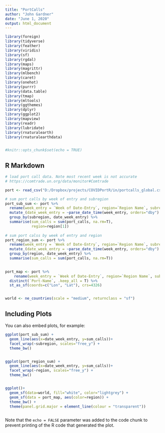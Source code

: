 ```yaml
---
title: "PortCalls"
author: "John Gardner"
date: "June 1, 2020"
output: html_document
---
```


```r

library(foreign)
library(tidyverse)
library(feather)
library(viridis)
library(sf)
library(rgdal)
library(maps)
library(magrittr)
library(mlbench)
library(caret)
library(onehot)
library(purrr)
library(data.table)
library(tmap)
library(mltools)
library(ggthemes)
library(dplyr)
library(ggplot2)
library(mapview)
library(readr)
library(lubridate)
library(rnaturalearth)
library(rnaturalearthdata)


#knitr::opts_chunk$set(echo = TRUE)

```

## R Markdown


```r

# load port call data. Note most recent week is not accurate
# https://comtrade.un.org/data/monitor#Comtrade

port <- read_csv("D:/Dropbox/projects/COVIDPortR/in/portcalls_global.csv")

# sum port calls by week of entry and subregion
port_sub_sum <- port %>%
  rename(week_entry = `Week of Date-Entry`, region=`Region Name`, subregion = `Sub-region Name`, port_calls = `Port Calls` )  %>%
  mutate_(date_week_entry = ~parse_date_time(week_entry, orders="dby") ) %>%
  group_by(subregion, date_week_entry) %>%
  summarise(sum_calls = sum(port_calls, na.rm=T),
            region=region[1]) 
  
# sum port calss by week of entry and region
port_region_sum <- port %>%
  rename(week_entry = `Week of Date-Entry`, region=`Region Name`, subregion = `Sub-region Name`, port_calls = `Port Calls` )  %>%
  mutate_(date_week_entry = ~parse_date_time(week_entry, orders="dby") ) %>%
  group_by(region, date_week_entry) %>%
  summarise(sum_calls = sum(port_calls, na.rm=T)) 
  

port_map <- port %>%
    rename(week_entry = `Week of Date-Entry`, region=`Region Name`, subregion = `Sub-region Name`, port_calls = `Port Calls` )  %>%
  distinct(`Port-Name`, .keep_all = T) %>%
  st_as_sf(coords=c("Lon", "Lat"), crs=4326)


world <- ne_countries(scale = "medium", returnclass = "sf")

```

## Including Plots

You can also embed plots, for example:

```r


ggplot(port_sub_sum) +
  geom_line(aes(x=date_week_entry, y=sum_calls))+
  facet_wrap(~subregion, scales="free_y") +
  theme_bw()


ggplot(port_region_sum) +
  geom_line(aes(x=date_week_entry, y=sum_calls))+
  facet_wrap(~region, scales="free_y") +
  theme_bw()


ggplot()+
  geom_sf(data=world, fill="white", color="lightgrey") +
  geom_sf(data = port_map, aes(color=region)) +
  theme_bw() +
  theme(panel.grid.major = element_line(colour = "transparent"))



```

Note that the `echo = FALSE` parameter was added to the code chunk to prevent printing of the R code that generated the plot.
